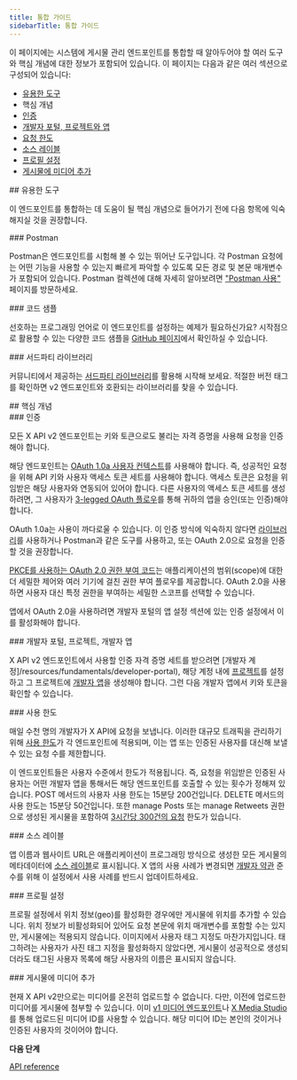 ```yaml
---
title: 통합 가이드
sidebarTitle: 통합 가이드
---
```



이 페이지에는 시스템에 게시물 관리 엔드포인트를 통합할 때 알아두어야 할 여러 도구와 핵심 개념에 대한 정보가 포함되어 있습니다. 이 페이지는 다음과 같은 여러 섹션으로 구성되어 있습니다:

- [유용한 도구](#helpful)
- 핵심 개념
- [인증](#authentication)
- [개발자 포털, 프로젝트와 앱](#portal)
- [요청 한도](#limits)
- [소스 레이블](#source)[](#source)[](#source)
- [프로필 설정](#settings)
- [게시물에 미디어 추가](#media)

<div id="helpful-tools">
  ## 유용한 도구
</div>

이 엔드포인트를 통합하는 데 도움이 될 핵심 개념으로 들어가기 전에 다음 항목에 익숙해지실 것을 권장합니다.

<div id="postman">
  ### Postman
</div>

Postman은 엔드포인트를 시험해 볼 수 있는 뛰어난 도구입니다. 각 Postman 요청에는 어떤 기능을 사용할 수 있는지 빠르게 파악할 수 있도록 모든 경로 및 본문 매개변수가 포함되어 있습니다. Postman 컬렉션에 대해 자세히 알아보려면 ["Postman 사용"](/ko/tutorials/postman-getting-started) 페이지를 방문하세요. 
 

<div id="code-samples">
  ### 코드 샘플
</div>

선호하는 프로그래밍 언어로 이 엔드포인트를 설정하는 예제가 필요하신가요? 시작점으로 활용할 수 있는 다양한 코드 샘플을 [GitHub 페이지](https://github.com/xdevplatform/Twitter-API-v2-sample-code)에서 확인하실 수 있습니다.
 

<div id="third-party-libraries">
  ### 서드파티 라이브러리
</div>

커뮤니티에서 제공하는 [서드파티 라이브러리](/ko/x-api/tools-and-libraries/overview)를 활용해 시작해 보세요. 적절한 버전 태그를 확인하면 v2 엔드포인트와 호환되는 라이브러리를 찾을 수 있습니다.
 

<div id="key-concepts">
  ## 핵심 개념
</div>

<div id="authentication">
  ### 인증
</div>

모든 X API v2 엔드포인트는 키와 토큰으로도 불리는 자격 증명을 사용해 요청을 인증해야 합니다.

해당 엔드포인트는 [OAuth 1.0a 사용자 컨텍스트](/ko/resources/fundamentals/authentication)를 사용해야 합니다. 즉, 성공적인 요청을 위해 API 키와 사용자 액세스 토큰 세트를 사용해야 합니다. 액세스 토큰은 요청을 위임받은 해당 사용자와 연동되어 있어야 합니다. 다른 사용자의 액세스 토큰 세트를 생성하려면, 그 사용자가 [3-legged OAuth 플로우](/ko/resources/fundamentals/authentication#obtaining-access-tokens-using-3-legged-oauth-flow)를 통해 귀하의 앱을 승인(또는 인증)해야 합니다.

OAuth 1.0a는 사용이 까다로울 수 있습니다. 이 인증 방식에 익숙하지 않다면 [라이브러리](/ko/x-api/tools-and-libraries/overview)를 사용하거나 Postman과 같은 도구를 사용하고, 또는 OAuth 2.0으로 요청을 인증할 것을 권장합니다.

[PKCE를 사용하는 OAuth 2.0 권한 부여 코드](/ko/resources/fundamentals/authentication#oauth-2-0-authorization-code-flow-with-pkce-2)는 애플리케이션의 범위(scope)에 대한 더 세밀한 제어와 여러 기기에 걸친 권한 부여 플로우를 제공합니다. OAuth 2.0을 사용하면 사용자 대신 특정 권한을 부여하는 세밀한 스코프를 선택할 수 있습니다.

앱에서 OAuth 2.0을 사용하려면 개발자 포털의 앱 설정 섹션에 있는 인증 설정에서 이를 활성화해야 합니다.

<div id="developer-portal-projects-and-developer-apps">
  ### 개발자 포털, 프로젝트, 개발자 앱
</div>

X API v2 엔드포인트에서 사용할 인증 자격 증명 세트를 받으려면 \[개발자 계정]/resources/fundamentals/developer-portal), 해당 계정 내에 [프로젝트](/ko/resources/fundamentals/projects)를 설정하고 그 프로젝트에 [개발자 앱](/ko/resources/fundamentals/developer-apps)을 생성해야 합니다. 그런 다음 개발자 앱에서 키와 토큰을 확인할 수 있습니다. 
 

<div id="rate-limits">
  ### 사용 한도
</div>

매일 수천 명의 개발자가 X API에 요청을 보냅니다. 이러한 대규모 트래픽을 관리하기 위해 [사용 한도](https://developer.x.com/x-api/fundamentals/rate-limits)가 각 엔드포인트에 적용되며, 이는 앱 또는 인증된 사용자를 대신해 보낼 수 있는 요청 수를 제한합니다.

이 엔드포인트들은 사용자 수준에서 한도가 적용됩니다. 즉, 요청을 위임받은 인증된 사용자는 어떤 개발자 앱을 통해서든 해당 엔드포인트를 호출할 수 있는 횟수가 정해져 있습니다. POST 메서드의 사용자 사용 한도는 15분당 200건입니다. DELETE 메서드의 사용 한도는 15분당 50건입니다. 또한 manage Posts 또는 manage Retweets 권한으로 생성된 게시물을 포함하여 [3시간당 300건의 요청](https://blog.x.com/developer/en_us/topics/tools/2018/new-developer-requirements-to-protect-our-platform) 한도가 있습니다.
 

<div id="source-labels">
  ### 소스 레이블
</div>

앱 이름과 웹사이트 URL은 애플리케이션이 프로그래밍 방식으로 생성한 모든 게시물의 메타데이터에 [소스 레이블](https://help.x.com/en/using-twitter/how-to-tweet#source-labels)로 표시됩니다. X 앱의 사용 사례가 변경되면 [개발자 약관](https://developer.x.com/content/developer-twitter/en/developer-terms/agreement-and-policy) 준수를 위해 이 설정에서 사용 사례를 반드시 업데이트하세요.
 

<div id="profile-settings">
  ### 프로필 설정
</div>

프로필 설정에서 위치 정보(geo)를 활성화한 경우에만 게시물에 위치를 추가할 수 있습니다. 위치 정보가 비활성화되어 있어도 요청 본문에 위치 매개변수를 포함할 수는 있지만, 게시물에는 적용되지 않습니다. 이미지에서 사용자 태그 지정도 마찬가지입니다. 태그하려는 사용자가 사진 태그 지정을 활성화하지 않았다면, 게시물이 성공적으로 생성되더라도 태그된 사용자 목록에 해당 사용자의 이름은 표시되지 않습니다. 
 

<div id="adding-media-to-a-post">
  ### 게시물에 미디어 추가
</div>

현재 X API v2만으로는 미디어를 온전히 업로드할 수 없습니다. 다만, 이전에 업로드한 미디어를 게시물에 첨부할 수 있습니다. 이미 [v1 미디어 엔드포인트](https://developer.x.com/en/docs/twitter-api/v1/media/upload-media/api-reference/post-media-upload)나 [X Media Studio](https://media.x.com/en/articles/products/2018/media-studio)를 통해 업로드된 미디어 ID를 사용할 수 있습니다. 해당 미디어 ID는 본인의 것이거나 인증된 사용자의 것이어야 합니다.

**다음 단계**

[API reference](/ko/x-api/posts/manage-tweets#manage-tweets-api-reference-index)